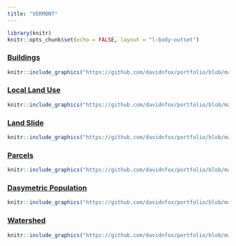 ```yaml
---
title: "VERMONT"
---
```


```r
library(knitr)
knitr::opts_chunk$set(echo = FALSE, layout = "l-body-outset")
```

### [Buildings](https://github.com/davidnfox/portfolio/blob/main/hexes.png?raw=true)
```r
knitr::include_graphics("https://github.com/davidnfox/portfolio/blob/main/hexes.png?raw=true")
```

### [Local Land Use](https://github.com/davidnfox/portfolio/blob/main/landuse.jpg?raw=true)
```r
knitr::include_graphics("https://github.com/davidnfox/portfolio/blob/main/landuse.jpg?raw=true")
```

### [Land Slide](https://github.com/davidnfox/portfolio/blob/main/landslide.jpg?raw=true)
```r
knitr::include_graphics("https://github.com/davidnfox/portfolio/blob/main/landslide.jpg?raw=true")
```

### [Parcels](https://github.com/davidnfox/portfolio/blob/main/parcels.png?raw=true)
```r
knitr::include_graphics("https://github.com/davidnfox/portfolio/blob/main/parcels.png?raw=true")
```

### [Dasymetric Population](https://github.com/davidnfox/portfolio/blob/main/population.png?raw=true)
```r
knitr::include_graphics("https://github.com/davidnfox/portfolio/blob/main/population.png?raw=true")
```

### [Watershed](https://github.com/davidnfox/portfolio/blob/main/water.jpg?raw=true)
```r
knitr::include_graphics("https://github.com/davidnfox/portfolio/blob/main/water.jpg?raw=true")
```